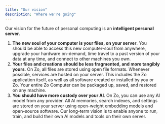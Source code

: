 ```yaml
---
title: "Our vision"
description: "Where we're going"
---
```


Our vision for the future of personal computing is an **intelligent personal server**.

1. **The new soul of your computer is your files, on your server**. You should be able to access this new computer-soul from anywhere, upgrade your hardware on-demand, time travel to a past version of your data at any time, and connect to other machines you own.
2. **Your files and creations should be less fragmented, and more tangibly yours**. On Zo, all files are stored using open file formats. Whenever possible, services are hosted on your server. This includes the Zo application itself, as well as all software created or installed by you or Zo. Your entire Zo Computer can be packaged up, saved, and restored on any machine.
3. **You should have more custody over your AI**. On Zo, you can use any AI model from any provider. All AI memories, search indexes, and settings are stored on your server using open-weight embedding models and open-source software. Our long-term vision is to enable anyone to run, train, and build their own AI models and tools on their own server.
